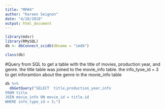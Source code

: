 ```yaml
---
title: "MP#4"
author: "Kareen Seignon"
date: "4/28/2018"
output: html_document
---
```


```r
library(mdsr)
library(RMySQL)
db <- dbConnect_scidb(dbname = "imdb")
```

```r
class(db)
```
#Query from SQL to get a table with the title of movies, production year, and genre. the title table was joined to the movie_info table. the info_tyoe_id = 3 to get inforamtion about the genre in the movie_info table

```r
db %>%
  dbGetQuery("SELECT  title,production_year,info  
FROM title
JOIN movie_info ON movie_id = title.id
WHERE info_type_id = 3;")
```

